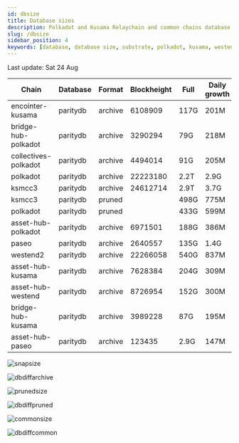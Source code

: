 ```yaml
---
id: dbsize
title: Database sizes
description: Polkadot and Kusama Relaychain and common chains database sizes
slug: /dbsize
sidebar_position: 4
keywords: [database, database size, substrate, polkadot, kusama, westend]
---
```



Last update: Sat 24 Aug

| Chain    | Database   | Format | Blockheight | Full         | Daily growth |
| ------------------------| ----------- | -------- | ------- | ---------- | ----- | 
| encointer-kusama | paritydb | archive | 6108909 | 117G | 201M |
| bridge-hub-polkadot | paritydb | archive | 3290294 | 79G | 218M |
| collectives-polkadot | paritydb | archive | 4494014 | 91G | 205M |
| polkadot | paritydb | archive | 22223180 | 2.2T | 2.9G |
| ksmcc3 | paritydb | archive | 24612714 | 2.9T | 3.7G |
| ksmcc3 | paritydb | pruned |  | 498G | 775M |
| polkadot | paritydb | pruned |  | 433G | 599M |
| asset-hub-polkadot | paritydb | archive | 6971501 | 188G | 386M |
| paseo | paritydb | archive | 2640557 | 135G | 1.4G |
| westend2 | paritydb | archive | 22266058 | 540G | 837M |
| asset-hub-kusama | paritydb | archive | 7628384 | 204G | 309M |
| asset-hub-westend | paritydb | archive | 8726954 | 152G | 300M |
| bridge-hub-kusama | paritydb | archive | 3989228 | 87G | 195M |
| asset-hub-paseo | paritydb | archive | 123435 | 2.9G | 147M |

![snapsize](/img/archivesize.png)

![dbdiffarchive](/img/dbdiffrelay.png)

![prunedsize](/img/prunedsize.png)

![dbdiffpruned](/img/dbdiffpruned.png)

![commonsize](/img/commonsize.png)

![dbdiffcommon](/img/dbdiffcommon.png)
